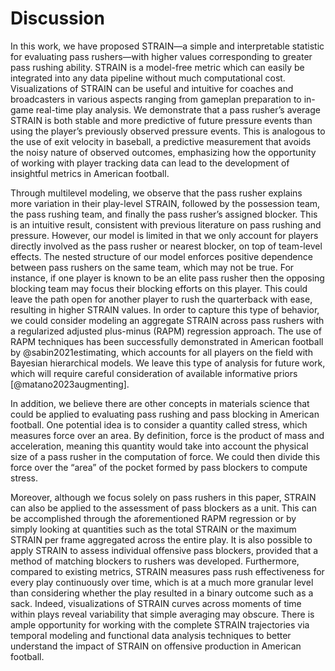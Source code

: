 # Discussion {#sec:discussion}

In this work, we have proposed STRAIN---a simple and interpretable statistic for evaluating pass rushers---with higher values corresponding to greater pass rushing ability.
STRAIN is a model-free metric which can easily be integrated into any data pipeline without much computational cost.
Visualizations of STRAIN can be useful and intuitive for coaches and broadcasters in various aspects ranging from gameplan preparation to in-game real-time play analysis.
We demonstrate that a pass rusher's average STRAIN is both stable and more predictive of future pressure events than using the player's previously observed pressure events.
This is analogous to the use of exit velocity in baseball, a predictive measurement that avoids the noisy nature of observed outcomes, emphasizing how the opportunity of working with player tracking data can lead to the development of insightful metrics in American football. 

Through multilevel modeling, we observe that the pass rusher explains more variation in their play-level STRAIN, followed by the possession team, the pass rushing team, and finally the pass rusher's assigned blocker.
This is an intuitive result, consistent with previous literature on pass rushing and pressure. However, our model is limited in that we only account for players directly involved as the pass rusher or nearest blocker, on top of team-level effects. The nested structure of our model enforces positive dependence between pass rushers on the same team, which may not be true. For instance, if one player is known to be an elite pass rusher then the opposing blocking team may focus their blocking efforts on this player. This could leave the path open for another player to rush the quarterback with ease, resulting in higher STRAIN values. In order to capture this type of behavior, we could consider modeling an aggregate STRAIN across pass rushers with a regularized adjusted plus-minus (RAPM) regression approach. The use of RAPM techniques has been successfully demonstrated in American football by @sabin2021estimating, which accounts for all players on the field with Bayesian hierarchical models. We leave this type of analysis for future work, which will require careful consideration of available informative priors [@matano2023augmenting].

In addition, we believe there are other concepts in materials science that could be applied to evaluating pass rushing and pass blocking in American football.
One potential idea is to consider a quantity called stress, which measures force over an area.
By definition, force is the product of mass and acceleration, meaning this quantity would take into account the physical size of a pass rusher in the computation of force.
We could then divide this force over the "area" of the pocket formed by pass blockers to compute stress.

Moreover, although we focus solely on pass rushers in this paper, STRAIN can also be applied to the assessment of pass blockers as a unit.
This can be accomplished through the aforementioned RAPM regression or by simply looking at quantities such as the total STRAIN or the maximum STRAIN per frame aggregated across the entire play.
It is also possible to apply STRAIN to assess individual offensive pass blockers, provided that a method of matching blockers to rushers was developed.
Furthermore, compared to existing metrics, STRAIN measures pass rush effectiveness for every play continuously over time, which is at a much more granular level than considering whether the play resulted in a binary outcome such as a sack. Indeed, visualizations of STRAIN curves across moments of time within plays reveal variability that simple averaging may obscure. 
There is ample opportunity for working with the complete STRAIN trajectories via temporal modeling and functional data analysis techniques to better understand the impact of STRAIN on offensive production in American football.


<!-- 

from bdb submission

As for future directions, STRAIN could be utilized to collectively evaluate the performance of a pass-rushing unit by considering the total amount of STRAIN during a play, which could, in turn, be used to examine the effectiveness of different types of blitzes. Moreover, while we focused solely on pass-rushers, STRAIN can be easily extended to the assessment of pass-blockers as a unit by looking at quantities such as the total STRAIN or the maximum STRAIN per frame aggregated across the entire play. It is also possible to apply STRAIN to assess individual offensive pass-blockers, provided that a method of matching blockers to rushers was developed.

Our metric, however, is subject to several limitations. As currently devised, STRAIN cannot distinguish between a pass-rusher who has to face a single blocker versus a double team. This problem could be addressed, at least somewhat, by having a method of matching pass-rushers to blockers as previously mentioned. Additionally, there are a few situations such as quarterback out-of-pocket scrambling where STRAIN does not appear to be useful. If a pass-rusher is on the left side and the quarterback scrambles out to the left, the STRAIN for that pass-rusher can drop considerably as the distance between the quarterback and pass-rusher increases, which the defender should not necessarily be negatively affected by in a measure of pass-rushing effectiveness. -->



<!--

from bdb draft

We have proposed a simple, effective, and easily interpretable metric for evaluating the performance of pass rushers in the NFL that we call STRAIN. Higher values of STRAIN indicate two important aspects of a pass rush: 1) the distance between the pass rusher and the quarterback is small and 2) the rate at which the pass rusher is moving towards the quarterback is high.

One of the major advantages of STRAIN over existing measures is that it gives a measure of effectiveness of a pass rush for every single play at a much more granular level than simply the play resulted in a sack or not or the play was a "success" or not. It is important to have a quantitative measure of pass rushing effectiveness if one wants to objectively evaluate the performance of pass rushers. STRAIN is just such a measure that objectively measures the pressure that pass rushers put on a quarterback.

In this report, we simply propose the new metric STRAIN; However, there are innumerable future projects that could be based on STRAIN. For example, STRAIN could be used to collectively evaluate the performance of a pass rushing unit by looking at the total amount of STRAIN during a play, which could, in turn, be used to evaluate the effectiveness of different types of blitzes. In addtion, STRAIN could be included as a covariate in models trying to predict quantities such as passing yards or completion probability. Notably, I believe there is very interesting work that could be done with functional regression (i.e. treating the STRAIN curve over time as a function) in modeling how STRAIN affects offensive production though is non-trivial as the length in time of plays varies from one play to another, and we leave this as future work.

In addtion, while we focused solely on evaluating the performance of pass rushers, this concept can be easily extended to the evaluation of pass blockers as a unit by simply looking at a quantity such as the total amount of STRAIN on a play or the maximum amount of STRAIN per frame aggregated across the entire play. Further, STRAIN could be extended to individual offensive pass blockers provided that a method of matching blockers to rushers was devised.

While STRAIN is a big step forward, there are still some notable limitations to this metric. For instance, STRAIN, as currently devised, cannot distinguish between a pass rusher who has to face a single blocker versus a double team. This problem could be addressed, at least somewhat, by devising a method of matching pass rushers to blockers as previously mentioned. Another limitation of this metric occurs when a quarterback scrambles out of the pocket. If you are a pass rusher on the left side and the quarterback scrambles out to the left, the STRAIN value for that pass rusher can drop considerably as the distance between the quarterback and the pass rusher gets larger, which the pass rushers shouldn't necessarily be negatively affected by in a measure of pass rushing effectiveness.

Finally, we believe there are other concepts in materials science that could be applied to evaluating pass rushing and pass blocking. One potential idea is a quantity called stress, which measures force over an area. Recall from intro physics that force is mass times acceleration, so this quantity would take into account the physical size of a pass rusher in the computation of force. You could then somehow divide this force over the "area" of the pocket formed by pass blockers to compute stress. There is also a quantity measuring the ratio of stress and strain called the elastic modulus which measures "an object's or substance's resistance to being deformed elastically". It is easy to imagine the pocket as an object and evaluating the succes of the pocket based on it's "resistance to being deformed".

-->